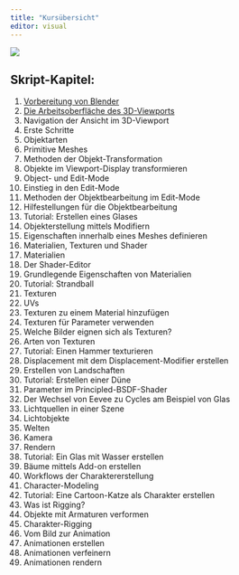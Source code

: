 ```yaml
---
title: "Kursübersicht"
editor: visual
---
```


![](/icons/Logo.png)

## Skript-Kapitel:

1.  [Vorbereitung von Blender](../Chapters/Chapter_1.qmd)
2.  [Die Arbeitsoberfläche des 3D-Viewports](../Chapters/Chapter_2.qmd)
3.  Navigation der Ansicht im 3D-Viewport
4.  Erste Schritte
5.  Objektarten
6.  Primitive Meshes
7.  Methoden der Objekt-Transformation
8.  Objekte im Viewport-Display transformieren
9.  Object- und Edit-Mode
10. Einstieg in den Edit-Mode
11. Methoden der Objektbearbeitung im Edit-Mode
12. Hilfestellungen für die Objektbearbeitung
13. Tutorial: Erstellen eines Glases
14. Objekterstellung mittels Modifiern
15. Eigenschaften innerhalb eines Meshes definieren
16. Materialien, Texturen und Shader
17. Materialien
18. Der Shader-Editor
19. Grundlegende Eigenschaften von Materialien
20. Tutorial: Strandball
21. Texturen
22. UVs
23. Texturen zu einem Material hinzufügen
24. Texturen für Parameter verwenden
25. Welche Bilder eignen sich als Texturen?
26. Arten von Texturen
27. Tutorial: Einen Hammer texturieren
28. Displacement mit dem Displacement-Modifier erstellen
29. Erstellen von Landschaften
30. Tutorial: Erstellen einer Düne
31. Parameter im Principled-BSDF-Shader
32. Der Wechsel von Eevee zu Cycles am Beispiel von Glas
33. Lichtquellen in einer Szene
34. Lichtobjekte
35. Welten
36. Kamera
37. Rendern
38. Tutorial: Ein Glas mit Wasser erstellen
39. Bäume mittels Add-on erstellen
40. Workflows der Charaktererstellung
41. Character-Modeling
42. Tutorial: Eine Cartoon-Katze als Charakter erstellen
43. Was ist Rigging?
44. Objekte mit Armaturen verformen
45. Charakter-Rigging
46. Vom Bild zur Animation
47. Animationen erstellen
48. Animationen verfeinern
49. Animationen rendern

